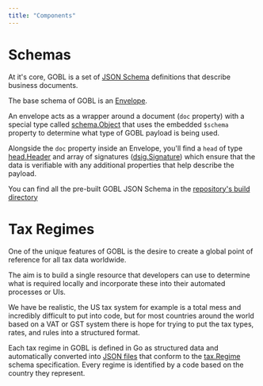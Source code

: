 ```yaml
---
title: "Components"
---
```


# Schemas

At it's core, GOBL is a set of [JSON Schema](https://json-schema.org/) definitions that describe business documents.

The base schema of GOBL is an [Envelope](/draft-0/envelope).

An envelope acts as a wrapper around a document (`doc` property) with a special type called [schema.Object](/draft-0/schema/object) that uses the embedded `$schema` property to determine what type of GOBL payload is being used.

Alongside the `doc` property inside an Envelope, you'll find a `head` of type [head.Header](/draft-0/head/header) and array of signatures ([dsig.Signature](/draft-0/dsig/signature)) which ensure that the data is verifiable with any additional properties that help describe the payload.

You can find all the pre-built GOBL JSON Schema in the [repository's build directory](https://github.com/invopop/gobl/tree/main/build/schemas)

# Tax Regimes

One of the unique features of GOBL is the desire to create a global point of reference for all tax data worldwide.

The aim is to build a single resource that developers can use to determine what is required locally and incorporate these into their automated processes or UIs.

We have be realistic, the US tax system for example is a total mess and incredibly difficult to put into code, but for most countries around the world based on a VAT or GST system there is hope for trying to put the tax types, rates, and rules into a structured format.

Each tax regime in GOBL is defined in Go as structured data and automatically converted into [JSON files](https://github.com/invopop/gobl/tree/main/build/regimes) that conform to the [tax.Regime](/draft-0/tax/regime) schema specification. Every regime is identified by a code based on the country they represent.
